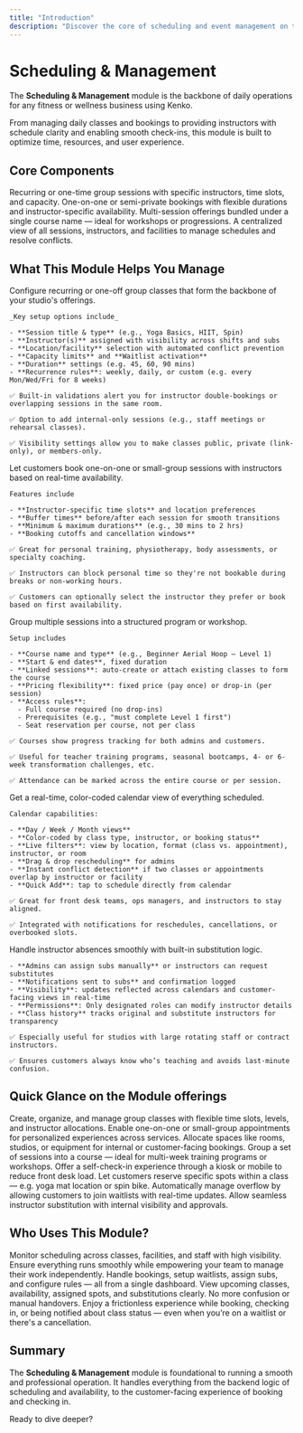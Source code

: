 ```yaml
---
title: "Introduction"
description: "Discover the core of scheduling and event management on the Kenko Platform"
---
```



# Scheduling & Management

The **Scheduling & Management** module is the backbone of daily operations for any fitness or wellness business using Kenko.

 From managing daily classes and bookings to providing instructors with schedule clarity and enabling smooth check-ins, this module is built to optimize time, resources, and user experience.

## Core Components

<CardGroup cols="2">
  <Card title="Classes" icon="user-ninja" iconType="solid">
    Recurring or one-time group sessions with specific instructors, time slots, and capacity.
  </Card>
  <Card title="Appointments" icon="calendar-check" iconType="solid">
    One-on-one or semi-private bookings with flexible durations and instructor-specific availability.
  </Card>
  <Card title="Courses" icon="layer-group" iconType="solid">
    Multi-session offerings bundled under a single course name — ideal for workshops or progressions.
  </Card>
  <Card title="Calendar" icon="calendar-days" iconType="solid">
    A centralized view of all sessions, instructors, and facilities to manage schedules and resolve conflicts.
  </Card>
</CardGroup>

## What This Module Helps You Manage

<AccordionGroup>
  <Accordion title="Class Scheduling" icon="calendar">
    Configure recurring or one-off group classes that form the backbone of your studio's offerings.

    _Key setup options include_

    - **Session title & type** (e.g., Yoga Basics, HIIT, Spin)
    - **Instructor(s)** assigned with visibility across shifts and subs
    - **Location/facility** selection with automated conflict prevention
    - **Capacity limits** and **Waitlist activation**
    - **Duration** settings (e.g. 45, 60, 90 mins)
    - **Recurrence rules**: weekly, daily, or custom (e.g. every Mon/Wed/Fri for 8 weeks)

    ✅ Built-in validations alert you for instructor double-bookings or overlapping sessions in the same room.

    ✅ Option to add internal-only sessions (e.g., staff meetings or rehearsal classes).

    ✅ Visibility settings allow you to make classes public, private (link-only), or members-only.
  </Accordion>
  <Accordion title="Appointment Scheduling" icon="calendar-days">
    Let customers book one-on-one or small-group sessions with instructors based on real-time availability.

    Features include

    - **Instructor-specific time slots** and location preferences
    - **Buffer times** before/after each session for smooth transitions
    - **Minimum & maximum durations** (e.g., 30 mins to 2 hrs)
    - **Booking cutoffs and cancellation windows**

    ✅ Great for personal training, physiotherapy, body assessments, or specialty coaching.

    ✅ Instructors can block personal time so they're not bookable during breaks or non-working hours.

    ✅ Customers can optionally select the instructor they prefer or book based on first availability.
  </Accordion>
  <Accordion title="Course Configuration" icon="calendar-lines-pen">
    Group multiple sessions into a structured program or workshop.

    Setup includes

    - **Course name and type** (e.g., Beginner Aerial Hoop — Level 1)
    - **Start & end dates**, fixed duration
    - **Linked sessions**: auto-create or attach existing classes to form the course
    - **Pricing flexibility**: fixed price (pay once) or drop-in (per session)
    - **Access rules**:
      - Full course required (no drop-ins)
      - Prerequisites (e.g., "must complete Level 1 first")
      - Seat reservation per course, not per class

    ✅ Courses show progress tracking for both admins and customers.

    ✅ Useful for teacher training programs, seasonal bootcamps, 4- or 6-week transformation challenges, etc.

    ✅ Attendance can be marked across the entire course or per session.
  </Accordion>
  <Accordion title="Central Calendar Management" icon="calendar-heart">
    Get a real-time, color-coded calendar view of everything scheduled.

    Calendar capabilities:

    - **Day / Week / Month views**
    - **Color-coded by class type, instructor, or booking status**
    - **Live filters**: view by location, format (class vs. appointment), instructor, or room
    - **Drag & drop rescheduling** for admins
    - **Instant conflict detection** if two classes or appointments overlap by instructor or facility
    - **Quick Add**: tap to schedule directly from calendar

    ✅ Great for front desk teams, ops managers, and instructors to stay aligned.

    ✅ Integrated with notifications for reschedules, cancellations, or overbooked slots.
  </Accordion>
  <Accordion title="Substitution & Visibility Controls" icon="user">
    Handle instructor absences smoothly with built-in substitution logic.

    - **Admins can assign subs manually** or instructors can request substitutes
    - **Notifications sent to subs** and confirmation logged
    - **Visibility**: updates reflected across calendars and customer-facing views in real-time
    - **Permissions**: Only designated roles can modify instructor details
    - **Class history** tracks original and substitute instructors for transparency

    ✅ Especially useful for studios with large rotating staff or contract instructors.

    ✅ Ensures customers always know who’s teaching and avoids last-minute confusion.
  </Accordion>
</AccordionGroup>

## Quick Glance on the Module offerings

<CardGroup cols="2">
  <Card title="Class Scheduling" icon="calendar" iconType="solid">
    Create, organize, and manage group classes with flexible time slots, levels, and instructor allocations.
  </Card>
  <Card title="Appointment Scheduling" icon="calendar-check" iconType="solid">
    Enable one-on-one or small-group appointments for personalized experiences across services.
  </Card>
  <Card title="Facility Scheduling" icon="building" iconType="solid">
    Allocate spaces like rooms, studios, or equipment for internal or customer-facing bookings.
  </Card>
  <Card title="Courses" icon="layer-group" iconType="solid">
    Group a set of sessions into a course — ideal for multi-week training programs or workshops.
  </Card>
  <Card title="Check-in Kiosk" icon="tablet-screen-button" iconType="solid">
    Offer a self-check-in experience through a kiosk or mobile to reduce front desk load.
  </Card>
  <Card title="Spot Booking" icon="person-seat" iconType="solid">
    Let customers reserve specific spots within a class — e.g. yoga mat location or spin bike.
  </Card>
  <Card title="Waitlist Management" icon="list-ol" iconType="solid">
    Automatically manage overflow by allowing customers to join waitlists with real-time updates.
  </Card>
  <Card title="Substitution Management" icon="people-arrows" iconType="solid">
    Allow seamless instructor substitution with internal visibility and approvals.
  </Card>
</CardGroup>

## Who Uses This Module?

<Tabs>
  <Tab title="Studio Owners">
    Monitor scheduling across classes, facilities, and staff with high visibility. Ensure everything runs smoothly while empowering your team to manage their work independently.
  </Tab>
  <Tab title="Admins & Managers">
    Handle bookings, setup waitlists, assign subs, and configure rules — all from a single dashboard.
  </Tab>
  <Tab title="Instructors">
    View upcoming classes, availability, assigned spots, and substitutions clearly. No more confusion or manual handovers.
  </Tab>
  <Tab title="Customers">
    Enjoy a frictionless experience while booking, checking in, or being notified about class status — even when you’re on a waitlist or there's a cancellation.
  </Tab>
</Tabs>

## Summary

The **Scheduling & Management** module is foundational to running a smooth and professional operation. It handles everything from the backend logic of scheduling and availability, to the customer-facing experience of booking and checking in.

Ready to dive deeper?

